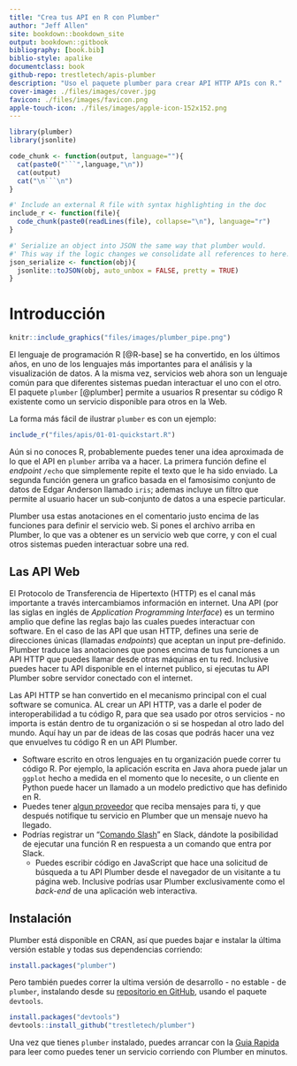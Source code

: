 ```yaml
--- 
title: "Crea tus API en R con Plumber"
author: "Jeff Allen"
site: bookdown::bookdown_site
output: bookdown::gitbook
bibliography: [book.bib]
biblio-style: apalike
documentclass: book
github-repo: trestletech/apis-plumber
description: "Uso el paquete plumber para crear API HTTP APIs con R."
cover-image: ./files/images/cover.jpg
favicon: ./files/images/favicon.png
apple-touch-icon: ./files/images/apple-icon-152x152.png
---
```


```r
library(plumber)
library(jsonlite)

code_chunk <- function(output, language=""){
  cat(paste0("```",language,"\n"))
  cat(output)
  cat("\n```\n")
}

#' Include an external R file with syntax highlighting in the doc
include_r <- function(file){
  code_chunk(paste0(readLines(file), collapse="\n"), language="r")
}

#' Serialize an object into JSON the same way that plumber would.
#' This way if the logic changes we consolidate all references to here.
json_serialize <- function(obj){
  jsonlite::toJSON(obj, auto_unbox = FALSE, pretty = TRUE)
}

```

# Introducción {#intro}

```r
knitr::include_graphics("files/images/plumber_pipe.png")
```

El lenguaje de programación R [@R-base] se ha convertido, en los últimos años, en uno de los lenguajes más importantes para el análisis y la visualización de datos. A la misma vez, servicios web ahora son un lenguaje común para que diferentes sistemas puedan interactuar el uno con el otro. El paquete `plumber` [@plumber] permite a usuarios R presentar su código R existente como un servicio disponible para otros en la Web. 

La forma más fácil de ilustrar `plumber` es con un ejemplo:

```r
include_r("files/apis/01-01-quickstart.R")
```

Aún si no conoces R, probablemente puedes tener una idea aproximada de lo que el API en `plumber` arriba va a hacer. La primera función define el *endpoint* `/echo` que simplemente repite el texto que le ha sido enviado. La segunda función genera un grafico basada en el famosisimo conjunto de datos de Edgar Anderson llamado `iris`; ademas incluye un filtro que permite al usuario hacer un sub-conjunto de datos a una especie particular.

Plumber usa estas anotaciones en el comentario justo encima de las funciones para definir el servicio web. Si pones el archivo arriba en Plumber, lo que vas a obtener es un servicio web que corre, y con el cual otros sistemas pueden interactuar sobre una red.

## Las API Web

El Protocolo de Transferencia de Hipertexto (HTTP) es el canal más importante a través intercambiamos información en internet. Una API (por las siglas en inglés de *Application Programming Interface*) es un termino amplio que define las reglas bajo las cuales puedes interactuar con software. En el caso de las API que usan HTTP, defines una serie de direcciones únicas (llamadas *endpoints*) que aceptan un input pre-definido. Plumber traduce las anotaciones que pones encima de tus funciones a un API HTTP que puedes llamar desde otras máquinas en tu red. Inclusive puedes hacer tu API disponible en el internet publico, si ejecutas tu API Plumber sobre servidor conectado con el internet.

Las API HTTP se han convertido en el mecanismo principal con el cual software se comunica. AL crear un API HTTP, vas a darle el poder de interoperabilidad a tu código R, para que sea usado por otros servicios - no importa is están dentro de tu organización o si se hospedan al otro lado del mundo. Aquí hay un par de ideas de las cosas que podrás hacer una vez que envuelves tu código R en un API Plumber.

 - Software escrito en otros lenguajes en tu organización puede correr tu código R. Por ejemplo, la aplicación escrita en Java ahora puede jalar un `ggplot` hecho a medida en el momento que lo necesite, o un cliente en Python puede hacer un llamado a un modelo predictivo que has definido en R.
 - Puedes tener [algun proveedor](https://www.mailgun.com/) que reciba mensajes para ti, y que después notifique tu servicio en Plumber que un mensaje nuevo ha llegado.
 - Podrías registrar un "[Comando Slash](https://api.slack.com/slash-commands)" en Slack, dándote la posibilidad de ejecutar una función R en respuesta a un comando que entra por Slack.
   - Puedes escribir código en JavaScript que hace una solicitud de búsqueda a tu API Plumber desde el navegador de un visitante a tu página web. Inclusive podrías usar Plumber exclusivamente como el *back-end* de una aplicación web interactiva.

## Instalación {#instalacion}

Plumber está disponible en CRAN, así que puedes bajar e instalar la última versión estable y todas sus dependencias corriendo:

```r
install.packages("plumber")
```

Pero también puedes correr la ultima versión de desarrollo - no estable - de `plumber`, instalando desde su  [repositorio en GitHub](https://github.com/trestletech/plumber), usando el paquete `devtools`.

```r
install.packages("devtools")
devtools::install_github("trestletech/plumber")
```

Una vez que tienes `plumber` instalado, puedes arrancar con la  [Guia Rapida](#quickstart) para leer como puedes tener un servicio corriendo con Plumber en minutos.
